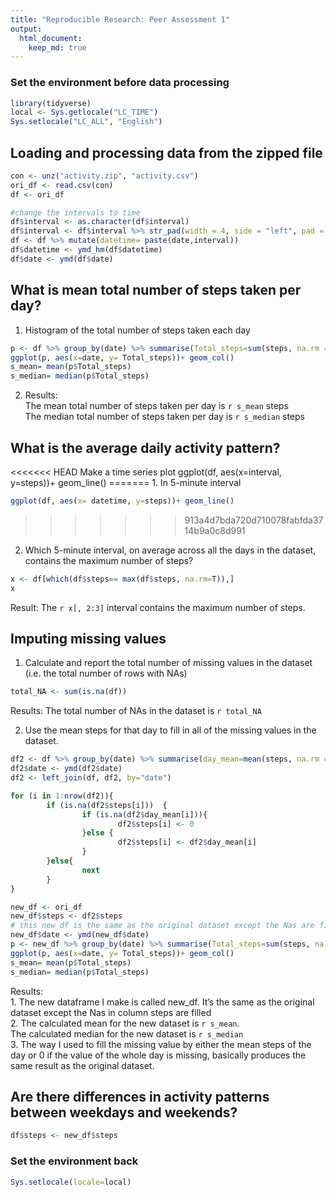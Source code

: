 ```yaml
---
title: "Reproducible Research: Peer Assessment 1"
output: 
  html_document:
    keep_md: true
---
```



### Set the environment before data processing
```r
library(tidyverse)
local <- Sys.getlocale("LC_TIME")
Sys.setlocale("LC_ALL", "English") 
```


## Loading and processing data from the zipped file
```r
con <- unz("activity.zip", "activity.csv")
ori_df <- read.csv(con)
df <- ori_df

#change the intervals to time
df$interval <- as.character(df$interval)
df$interval <- df$interval %>% str_pad(width = 4, side = "left", pad = "0")
df <- df %>% mutate(datetime= paste(date,interval)) 
df$datetime <- ymd_hm(df$datetime)
df$date <- ymd(df$date)
```


## What is mean total number of steps taken per day?
1. Histogram of the total number of steps taken each day
```r
p <- df %>% group_by(date) %>% summarise(Total_steps=sum(steps, na.rm = T))
ggplot(p, aes(x=date, y= Total_steps))+ geom_col()
s_mean= mean(p$Total_steps)
s_median= median(p$Total_steps)

```
2. Results:  
The mean total number of steps taken per day is `r s_mean` steps   
The median total number of steps taken per day is `r s_median` steps  

## What is the average daily activity pattern?
<<<<<<< HEAD
Make a time series plot
ggplot(df, aes(x=interval, y=steps))+ geom_line()
=======
1. In 5-minute interval
```r
ggplot(df, aes(x= datetime, y=steps))+ geom_line()

```
>>>>>>> 913a4d7bda720d710078fabfda3714b9a0c8d991

2. Which 5-minute interval, on average across all the days in the dataset, contains the maximum number of steps?
```r
x <- df[which(df$steps== max(df$steps, na.rm=T)),]
x
```
Result: The `r x[, 2:3]` interval contains the maximum number of steps.

## Imputing missing values
1. Calculate and report the total number of missing values in the dataset (i.e. the total number of rows with NAs)
```r
total_NA <- sum(is.na(df))

```
Results:
The total number of NAs in the dataset is `r total_NA`

2. Use the mean steps for that day to fill in all of the missing values in the dataset. 

```r
df2 <- df %>% group_by(date) %>% summarise(day_mean=mean(steps, na.rm = ))
df2$date <- ymd(df2$date)
df2 <- left_join(df, df2, by="date")

for (i in 1:nrow(df2)){
        if (is.na(df2$steps[i]))  {
                if (is.na(df2$day_mean[i])){
                        df2$steps[i] <- 0
                }else {
                        df2$steps[i] <- df2$day_mean[i]
                }
        }else{
                next
        }
}

new_df <- ori_df
new_df$steps <- df2$steps
# this new_df is the same as the original dataset except the Nas are filled
new_df$date <- ymd(new_df$date)
p <- new_df %>% group_by(date) %>% summarise(Total_steps=sum(steps, na.rm = T))
ggplot(p, aes(x=date, y= Total_steps))+ geom_col()
s_mean= mean(p$Total_steps)
s_median= median(p$Total_steps)

```
Results:  
1. The new dataframe I make is called new_df. It's the same as the original dataset except the Nas in column steps are filled  
2. The calculated mean for the new dataset is `r s_mean`.  
   The calculated median for the new dataset is `r s_median`  
3. The way I used to fill the missing value by either the mean steps of the day or 0 if the value of the whole day is missing, basically produces the same result as the original dataset.  

## Are there differences in activity patterns between weekdays and weekends?

```r
df$steps <- new_df$steps


```



### Set the environment back
```r
Sys.setlocale(locale=local)
```
